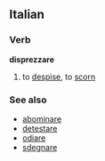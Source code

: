 ==Italian==
===Verb===
'''disprezzare'''

# to [[despise]], to [[scorn]]

===See also===
*[[abominare]]
*[[detestare]]
*[[odiare]]
*[[sdegnare]]